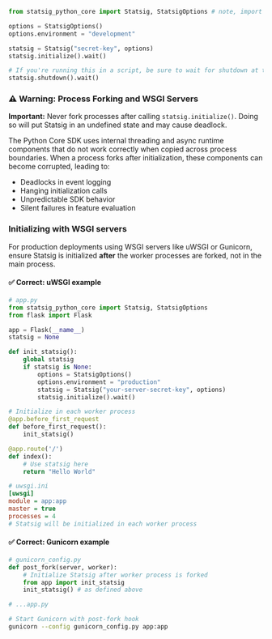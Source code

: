 ```python
from statsig_python_core import Statsig, StatsigOptions # note, import statement has underscores while install has dashes

options = StatsigOptions()
options.environment = "development"

statsig = Statsig("secret-key", options)
statsig.initialize().wait()

# If you're running this in a script, be sure to wait for shutdown at the end to flush event logs to statsig
statsig.shutdown().wait()
```

### ⚠️ Warning: Process Forking and WSGI Servers

**Important:** Never fork processes after calling `statsig.initialize()`. Doing so will put Statsig in an undefined state and may cause deadlock.

The Python Core SDK uses internal threading and async runtime components that do not work correctly when copied across process boundaries. When a process forks after initialization, these components can become corrupted, leading to:

- Deadlocks in event logging
- Hanging initialization calls
- Unpredictable SDK behavior
- Silent failures in feature evaluation

### Initializing with WSGI servers

For production deployments using WSGI servers like uWSGI or Gunicorn, ensure Statsig is initialized **after** the worker processes are forked, not in the main process.

#### ✅ Correct: uWSGI example

```python
# app.py
from statsig_python_core import Statsig, StatsigOptions
from flask import Flask

app = Flask(__name__)
statsig = None

def init_statsig():
    global statsig
    if statsig is None:
        options = StatsigOptions()
        options.environment = "production"
        statsig = Statsig("your-server-secret-key", options)
        statsig.initialize().wait()

# Initialize in each worker process
@app.before_first_request
def before_first_request():
    init_statsig()

@app.route('/')
def index():
    # Use statsig here
    return "Hello World"
```

```ini
# uwsgi.ini
[uwsgi]
module = app:app
master = true
processes = 4
# Statsig will be initialized in each worker process
```

#### ✅ Correct: Gunicorn example

```python
# gunicorn_config.py
def post_fork(server, worker):
    # Initialize Statsig after worker process is forked
    from app import init_statsig
    init_statsig() # as defined above

# ...app.py
```

```bash
# Start Gunicorn with post-fork hook
gunicorn --config gunicorn_config.py app:app
```
